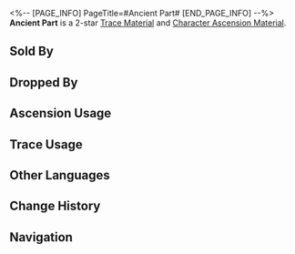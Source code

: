 <%-- [PAGE_INFO]
PageTitle=#Ancient Part#
[END_PAGE_INFO] --%>
{{Item Infobox
|id          = 112011
|image       = Item Ancient Part.png
|type        = Trace Material
|type2       = Character Ascension Material
|invCategory = Upgrade Materials
|rarity      = 2
|effect      = 
|description = Mechanical part left behind from the Old World. Crude material used for enhancement.
|source1     = [[Automatons]]
|source2     = [[Simulated Universe]] enemies
|source3     = [[Assignment]] rewards
|source4     = [[Embers Exchange]]
|source5     = [[Omni-Synthesizer]] &mdash; Material Exchange
|source6     = [[Calyx (Golden)]]
}}
{{Description|Despite its size, it was cast and polished in a way that people today would struggle to replicate.<br /><br />''"A small screw in the Old World is stronger than our armor."''}}
'''Ancient Part''' is a 2-star [[Trace Material]] and [[Character Ascension Material]].

==Sold By==
{{Shop Availability}}

==Dropped By==
{{Dropped By}}

==Ascension Usage==
{{Ascension Usage}}

==Trace Usage==
{{Trace Usage}}

==Other Languages==
{{Other Languages
|en   = Ancient Part
|zhs  = 古代零件
|zht  = 古代零件
|ja   = 古代パーツ
|ko   = 고대 부속품
|es   = Componente antiguo
|fr   = Ancienne pièce mécanique
|ru   = Древняя деталь
|th   = Ancient Part
|vi   = Linh Kiện Cổ Xưa
|de   = Uraltes Teil
|id   = Ancient Part
|pt   = Peça Antiga
}}

==Change History==
{{Change History|1.0}}

==Navigation==
{{Upgrade Material Navbox}}